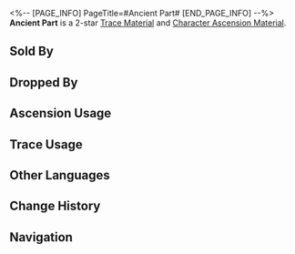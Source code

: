 <%-- [PAGE_INFO]
PageTitle=#Ancient Part#
[END_PAGE_INFO] --%>
{{Item Infobox
|id          = 112011
|image       = Item Ancient Part.png
|type        = Trace Material
|type2       = Character Ascension Material
|invCategory = Upgrade Materials
|rarity      = 2
|effect      = 
|description = Mechanical part left behind from the Old World. Crude material used for enhancement.
|source1     = [[Automatons]]
|source2     = [[Simulated Universe]] enemies
|source3     = [[Assignment]] rewards
|source4     = [[Embers Exchange]]
|source5     = [[Omni-Synthesizer]] &mdash; Material Exchange
|source6     = [[Calyx (Golden)]]
}}
{{Description|Despite its size, it was cast and polished in a way that people today would struggle to replicate.<br /><br />''"A small screw in the Old World is stronger than our armor."''}}
'''Ancient Part''' is a 2-star [[Trace Material]] and [[Character Ascension Material]].

==Sold By==
{{Shop Availability}}

==Dropped By==
{{Dropped By}}

==Ascension Usage==
{{Ascension Usage}}

==Trace Usage==
{{Trace Usage}}

==Other Languages==
{{Other Languages
|en   = Ancient Part
|zhs  = 古代零件
|zht  = 古代零件
|ja   = 古代パーツ
|ko   = 고대 부속품
|es   = Componente antiguo
|fr   = Ancienne pièce mécanique
|ru   = Древняя деталь
|th   = Ancient Part
|vi   = Linh Kiện Cổ Xưa
|de   = Uraltes Teil
|id   = Ancient Part
|pt   = Peça Antiga
}}

==Change History==
{{Change History|1.0}}

==Navigation==
{{Upgrade Material Navbox}}